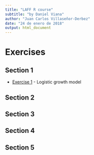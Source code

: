 ```yaml
---
title: "LAFF R course"
subtitle: "by Daniel Viana"
author: "Juan Carlos Villaseñor-Derbez"
date: "24 de enero de 2018"
output: html_document
---
```


# Exercises

## Section 1
- [Exercise 1](./S1E1.html) - Logistic growth model

## Section 2

## Section 3

## Section 4

## Section 5
